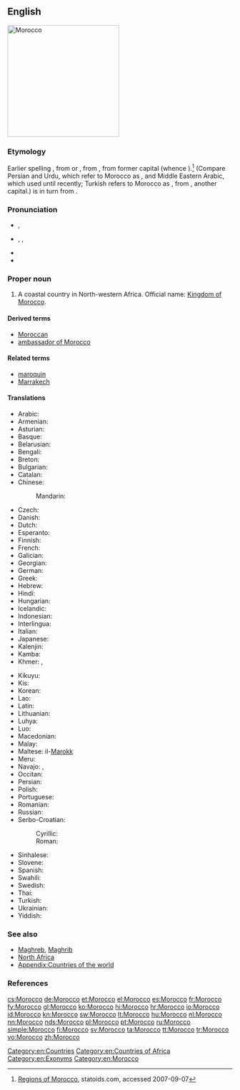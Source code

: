 {{also|morocco}}
==English==
[[Image:Morocco (orthographic projection).svg|250px|thumb|right|Morocco]]
{{wikipedia}}

===Etymology===
Earlier spelling {{term|Marocco|lang=en}}, from {{etyl|es}} {{term|Marruecos|lang=es}} or {{etyl|pt}} {{term|Marrocos|lang=pt}}, from {{etyl|ML.}} {{term|Marrochium|lang=la}}, from former capital {{term|||Marrakech|lang=la}} (whence {{etyl|en|-}} {{term|Marrakech}}).<ref>[http://www.statoids.com/uma.html Regions of Morocco], statoids.com, accessed 2007-09-07</ref> (Compare Persian and Urdu, which refer to Morocco as {{term|مراکش|sc=Arab|lang=fa||marâkeš}}, and Middle Eastern Arabic, which used {{term|مراكش|sc=Arab|lang=fa||marraakush}} until recently; Turkish refers to Morocco as {{term|Fas|lang=tr}}, from {{term|Fas||Fez|lang=tr}}, another capital.) {{term||Marrakech}} is in turn from {{etyl|ber}} {{term||Murt n Akush|Land of God}}.

===Pronunciation===
* {{a|UK}} {{IPA|/məˈrɒkəʊ/}}, {{X-SAMPA|/m@"rQk@U/}}
* {{a|US}} {{enPR|məräk'ō}}, {{IPAchar|/məˈrɑkoʊ/}}, {{X-SAMPA|/m@"rAkoU/}}
* {{audio|En-us-Morocco.ogg|Audio (US)}}
* {{rhymes|ɒkəʊ}}

===Proper noun===
{{en-proper noun}}

# A coastal country in North-western Africa. Official name: [[Kingdom of Morocco]].

====Derived terms====
* [[Moroccan]]
* [[ambassador of Morocco]]

====Related terms====
* [[maroquin]]
* [[Marrakech]]

====Translations====
{{trans-top|country}}
* Arabic: {{t-|ar|المغرب|m|tr=al-mághrib}}
* Armenian: {{t-|hy|Մարոկկո|tr=Marokko}}
* Asturian: {{t|ast|Marruecos|m|p}}
* Basque: {{t|eu|Maroko}}
* Belarusian: {{t|be|Марока|n|tr=Maróka|sc=Cyrl}}
* Bengali: {{t-|bn|মরোক্কো}}
* Breton: {{t|br|Maroko}}
* Bulgarian: {{t-|bg|Мароко|tr=Maróko}}
* Catalan: {{t|ca|Marroc|m}}
* Chinese:
*: Mandarin: {{t-|cmn|摩洛哥|tr=Móluògē|sc=Hani}}
* Czech: {{t-|cs|Maroko|m}}
* Danish: {{t-|da|Marokko}}
* Dutch: {{t+|nl|Marokko}}
* Esperanto: {{t-|eo|Maroko|xs=Esperanto}}
* Finnish: {{t+|fi|Marokko}}
* French: {{t+|fr|Maroc|m}}
* Galician: {{t|gl|Marrocos|m|p}}
* Georgian: {{t|ka|მაროკო|tr=Maroko|sc=Geor|xs=Georgian}}
* German: {{t+|de|Marokko}}
* Greek: {{t+|el|Μαρόκο|n|tr=Maróko}}
* Hebrew: {{t|he|מרוקו|tr=Maroko}}
* Hindi: {{t|hi|मोरक्को|tr=morakko|sc=Deva}}
* Hungarian: {{t+|hu|Marokkó}}
* Icelandic: {{t|is|Marokkó}}
* Indonesian: {{t-|id|Moroko|xs=Indonesian}}
* Interlingua: {{t|ia|Marroco}}
* Italian: {{t+|it|Marocco|m}}
* Japanese: {{t+|ja|モロッコ|tr=Morokko}}
* Kalenjin: {{tø|kln|Moroko}}
* Kamba: {{tø|kam|Moroko}}
* Khmer: {{t|km|ប្រទេសម៉ូរ៉ុកកូ|tr=prɑteih moorokkoo|sc=Khmr}}, {{t|km|ម៉ូរ៉ុកកូ|tr=moorokkoo|sc=Khmr}}
{{trans-mid}}
* Kikuyu: {{tø|ki|Moroko}}
* Kis: {{tø|kis|Moroko}}
* Korean: {{t+|ko|모로코|tr=Moroko|sc=Hang}}
* Lao: {{t|lo|ມາລົກ|tr=maalok|sc=Laoo|xs=Lao}}
* Latin: {{t+|la|Marocum|}}
* Lithuanian: {{t|lt|Marokas|m}}
* Luhya: {{tø|luy|Moroko}}
* Luo: {{tø|luo|Moroko}}
* Macedonian: {{t-|mk|Мароко|n|tr=Maróko}}
* Malay: {{t|ms|Maghribi}}
* Maltese: il-[[Marokk]]
* Meru: {{tø|mer|Moroko}}
* Navajo: {{tø|nv|Moroko‎}}, {{tø|nv|Máághwib bikéyah}}
* Occitan: {{t|oc|Marròc|m}}
* Persian: {{t|fa|مراکش|tr=Marâkeš|sc=fa-Arab}}
* Polish: {{t+|pl|Maroko}}
* Portuguese: {{t+|pt|Marrocos|m|p}}
* Romanian: {{t-|ro|Maroc|n}}
* Russian: {{t-|ru|Марокко|n|tr=Marókko}} {{indeclinable}}
* Serbo-Croatian:
*: Cyrillic: {{t|sh|Мароко|m}}
*: Roman: {{t|sh|Maroko|m}}
* Sinhalese: {{t|si|මොරොක්කෝව|tr=morokkōva|sc=Sinh}}
* Slovene: {{t+|sl|Maroko|m}}
* Spanish: {{t+|es|Marruecos|m}}
* Swahili: {{t+|sw|Moroko|xs=Swahili}}
* Swedish: {{t+|sv|Marocko}}
* Thai: {{t|th|โมร็อกโก|tr=moh-rók-goh}}
* Turkish: {{t+|tr|Fas}}
* Ukrainian: {{t|uk|Марокко|n|tr=Marókko|sc=Cyrl}}
* Yiddish: {{t|yi|מאראקא|alt=מאַראָקאָ|tr=Maroko|xs=Yiddish}}
{{trans-bottom}}

===See also===
* [[Maghreb]], [[Maghrib]]
* [[North Africa]]
* [[Appendix:Countries of the world]]

===References===
<references/>

[[Category:en:Countries]]
[[Category:en:Countries of Africa]]
[[Category:en:Exonyms]]
[[Category:en:Morocco]]

[[cs:Morocco]]
[[de:Morocco]]
[[et:Morocco]]
[[el:Morocco]]
[[es:Morocco]]
[[fr:Morocco]]
[[fy:Morocco]]
[[gl:Morocco]]
[[ko:Morocco]]
[[hi:Morocco]]
[[hr:Morocco]]
[[io:Morocco]]
[[id:Morocco]]
[[kn:Morocco]]
[[sw:Morocco]]
[[lt:Morocco]]
[[hu:Morocco]]
[[nl:Morocco]]
[[nn:Morocco]]
[[nds:Morocco]]
[[pl:Morocco]]
[[pt:Morocco]]
[[ru:Morocco]]
[[simple:Morocco]]
[[fi:Morocco]]
[[sv:Morocco]]
[[ta:Morocco]]
[[tt:Morocco]]
[[tr:Morocco]]
[[vo:Morocco]]
[[zh:Morocco]]